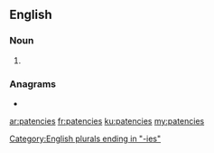 ==English==

===Noun===
{{head|en|noun plural form}}

# {{plural of|patency|lang=en}}

===Anagrams===
* {{l|en|pectinase}}

[[Category:English plurals ending in "-ies"]]

[[ar:patencies]]
[[fr:patencies]]
[[ku:patencies]]
[[my:patencies]]